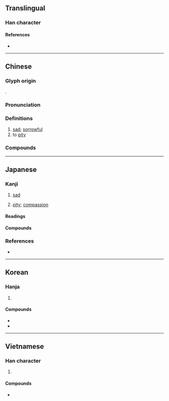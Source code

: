 {{character info}}
==Translingual==

===Han character===
{{Han char|rn=61|rad=心|as=08|sn=12|four=11331|canj=LYP|ids=⿱非心}}

====References====
* {{Han ref|kx=0388.370|dkj=10720|dj=0721.290|hdz=42310.040|uh=60B2|ud=24754|bh=B464|bd=46180}}

----

==Chinese==
{{zh-forms}}

===Glyph origin===
{{Han etym}}
{{Han compound|非|心|c1=p|c2=s|t2=heart; thought; emotion|ls=psc}}.

===Pronunciation===
{{zh-pron
|m=bēi
|m-s=
|c=bei1
|c-t=
|g=
|h=pfs=pî
|j=
|mb=
|md=pĭ
|mn=pi
|mn-t=bui1
|w=1pe
|x=
|mc=y
|oc=y
|cat=a,v
}}

===Definitions===
{{zh-hanzi}}

# [[sad]]; [[sorrowful]]
# to [[pity]]

===Compounds===
{{zh-der|慈悲殺人|悲喜交加|悲楚|悲憤填膺|大悲心|大發慈悲|悲喜交集|悲嘆|大悲咒|悲憐|悲嚎|悲歡歲月|大悲|悲辛|悲思|悲悽|悲不自勝|悲慘世界|可悲|悲懷|悲笳|悲風|悲吒|悲觀主義|悲從中來|悲悲戚戚|傷悲|悲啼|慷慨悲歌|慈悲為本|慈悲為懷|慈悲|悲痛|悲劇反諷|悲回風|悲劇|悲鳴|悲酸|悲觀|悲號|悲聲|悲秋傷春|悲秋|悲田院|悲犬咸陽|悲涼|悲泣|悲泗淋漓|悲歡離合|悲歡聚散|悲歡合散|悲歡|悲歎|悲智|悲摧|悲戚|悲憫|悲憤|悲憂|悲慟|悲愴|悲感|悲愁|悲情|悲悼|悲悲切切|悲寂|悲天憫人|悲壯|悲喜兼集|悲喜交至|悲喜交并|悲喜交切|悲哀|悲傷|悲不可抑|悲願|悲憤詩|含悲|悲痛欲絕|悲田|悲傷感|悲喜|悲谷|性格悲劇|大悲水|悲篥|大放悲聲|大慈大悲|大悲懺|悲天院|悲歌慷慨|含悲忍淚|悲心|悲慘|悲歌|悲咽|悲喜劇|悲苦|悲切|兔死狐悲|樂極則悲|樂極生悲|樂極悲來|打悲阿|狐兔之悲|樂極悲生|發悲|狐死兔悲|打悲|睹物興悲|茹泣吞悲|鼓琴悲|風木含悲|翟子悲|霸王悲歌|風樹之悲|轉悲為喜|離合悲歡|銜悲茹恨|遙悲|興盡悲來}}

----

==Japanese==

===Kanji===
{{ja-kanji|grade=3|rs=心08}}

# [[sad]]
#: {{ant|ja|楽}}
# [[pity]]; [[compassion]]

====Readings====
{{ja-readings
|goon=ひ
|kanon=ひ
|kun=かな-し.い, かな-しむ, あわ-れみ<あは-れみ, かな-しみ
}}

====Compounds====
{{col2-u|ja
|{{ja-r|悲夫|かなし.いかな}}
|{{ja-r|悲%哀|ひ%あい}}
|{{ja-r|悲%恚|ひ%い}}
|{{ja-r|悲%鬱|ひ%うつ}}
|{{ja-r|悲%運|ひ%うん}}
|{{ja-r|悲%咽|ひ%えつ}}
|{{ja-r|悲%怨|ひ%えん}}
|{{ja-r|悲%音|ひ%おん}}
|{{ja-r|悲%笳|ひ%か}}
|{{ja-r|悲%歌|ひ%か}}
|{{ja-r|悲%懐|ひ%かい}}
|{{ja-r|悲%慨|ひ%がい}}
|{{ja-r|悲%角|ひ%かく}}
|{{ja-r|悲%感|ひ%かん}}
|{{ja-r|悲%憾|ひ%かん}}
|{{ja-r|悲%歓|ひ%かん}}
|{{ja-r|悲%願|ひ%がん}}
|{{ja-r|悲%喜|ひ%き|joys and sorrows}}
|{{ja-r|悲%愧|ひ%き}}
|{{ja-r|悲%泣|ひ%きゅう}}
|{{ja-r|悲%疚|ひ%きゅう}}
|{{ja-r|悲%境|ひ%きょう}}
|{{ja-r|悲%響|ひ%きょう}}
|{{ja-r|悲%曲|ひ%きょく}}
|{{ja-r|悲%欣|ひ%きん}}
|{{ja-r|悲%吟|ひ%ぎん}}
|{{ja-r|悲%苦|ひ%く}}
|{{ja-r|悲%劇|ひ%げき|tragedy}}
|{{ja-r|悲%絃|ひ%げん}}
|{{ja-r|悲%哭|ひ%こく}}
|{{ja-r|悲%恨|ひ%こん}}
|{{ja-r|悲%懇|ひ%こん}}
|{{ja-r|悲%嗟|ひ%さ}}
|{{ja-r|悲%酸|ひ%さん}}
|{{ja-r|悲%惨|ひ%さん}}
|{{ja-r|悲%慙|ひ%ざん}}
|{{ja-r|悲%思|ひ%し}}
|{{ja-r|悲%詩|ひ%し}}
|{{ja-r|悲%羞|ひ%しゅう}}
|{{ja-r|悲%秋|ひ%しゅう}}
|{{ja-r|悲%商|ひ%しょう}}
|{{ja-r|悲%嘯|ひ%しょう}}
|{{ja-r|悲%傷|ひ%しょう}}
|{{ja-r|悲%色|ひ%しょく}}
|{{ja-r|悲%辛|ひ%しん}}
|{{ja-r|悲%声|ひ%せい}}
|{{ja-r|悲%悽|ひ%せい}}
|{{ja-r|悲%惜|ひ%せき}}
|{{ja-r|悲%戚|ひ%せき}}
|{{ja-r|悲%切|ひ%せつ}}
|{{ja-r|悲%楚|ひ%そ}}
|{{ja-r|悲%壮|ひ%そう}}
|{{ja-r|悲%愴|ひ%そう}}
|{{ja-r|悲%惻|ひ%そく}}
|{{ja-r|悲%咜|ひ%た}}
|{{ja-r|悲%歎|ひ%たん}}
|{{ja-r|悲%怛|ひ%たん}}
|{{ja-r|悲%悵|ひ%ちょう}}
|{{ja-r|悲%腸|ひ%ちょう}}
|{{ja-r|悲%調|ひ%ちょう}}
|{{ja-r|悲%痛|ひ%つう}}
|{{ja-r|悲%啼|ひ%てい}}
|{{ja-r|悲%田|ひ%でん}}
|{{ja-r|悲%怒|ひ%ど}}
|{{ja-r|悲%悼|ひ%とう}}
|{{ja-r|悲%慟|ひ%どう}}
|{{ja-r|悲%動|ひ%どう}}
|{{ja-r|悲%念|ひ%ねん}}
|{{ja-r|悲%悩|ひ%のう}}
|{{ja-r|悲%訃|ひ%ふ}}
|{{ja-r|悲%風|ひ%ふう}}
|{{ja-r|悲%憤|ひ%ふん}}
|{{ja-r|悲%母|ひ%ぼ}}
|{{ja-r|悲%慕|ひ%ぼ}}
|{{ja-r|悲%報|ひ%ほう}}
|{{ja-r|悲%懣|ひ%まん}}
|{{ja-r|悲%鳴|ひ%めい|scream}}
|{{ja-r|悲%母|ひ%も}}
|{{ja-r|悲%栗|ひ%りつ}}
|{{ja-r|悲%涼|ひ%りょう}}
|{{ja-r|悲%寥|ひ%りょう}}
|{{ja-r|悲%涙|ひ%るい}}
|{{ja-r|悲%恋|ひ%れん}}
|{{ja-r|悲%憐|ひ%れん}}
|{{ja-r|悲%話|ひ%わ}}
|{{ja-r|悲%惋|ひ%わん}}
|{{ja-l|自悲}}
|{{ja-r|慈%悲|じ%ひ}}
|{{ja-r|酒%悲|しゅ%ひ}}
|{{ja-l|春悲}}
|{{ja-l|所悲}}
|{{ja-r|傷%悲|しょう%ひ}}
|{{ja-l|清悲}}
|{{ja-l|積悲}}
|{{ja-l|楚悲}}
|{{ja-l|長悲}}
|{{ja-l|風悲}}
|{{ja-l|幽悲}}
}}

===References===
* {{R:Jitsu}}

----

==Korean==

===Hanja===
{{ko-hanja|슬프다|슬플|비}}

# {{hanja form of|비|[[sad]]}}

====Compounds====
* {{ko-l|비극|[[tragedy]]|悲劇}}
* {{ko-l|비명|[[scream]]|悲鳴}}

----

==Vietnamese==

===Han character===
{{vi-readings|reading=bi, bây, bầy, bay|rs=心08}}

# {{rfdef|vi|sort=心08}}

====Compounds====
* {{l|vi|悲𣇞|tr=[[bây giờ]]}}